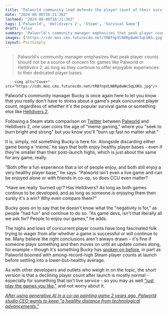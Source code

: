 ```yaml
---
title: "Palworld community lead defends the player count of their survival hit and fellow 'meme game' Helldivers 2: 'As long as someone is enjoying them then surely it's a win?'"
date: "2024-08-08T16:21:36Z"
lastmod: "2024-08-08T16:21:36Z"
tags: ['Palworld', 'Helldivers 2', 'Steam', 'Survival Game']
draft: false
summary: "Palworld's community manager emphasizes that peak player counts should not be a source of concern for games like Palworld or Helldivers 2, as long as they continue to offer enjoyable experiences to their dedicated player bases."
images: ["https://cdn.mos.cms.futurecdn.net/tRBfnpVLN8Rp8wWc5qLUKG.jpg"]
layout: PostSimple
---
```

> Palworld's community manager emphasizes that peak player counts should not be a source of concern for games like Palworld or Helldivers 2, as long as they continue to offer enjoyable experiences to their dedicated player bases.


        <img alt="Cover" src="https://cdn.mos.cms.futurecdn.net/tRBfnpVLN8Rp8wWc5qLUKG.jpg"/>
        
Palworld's community manager Bucky is once again here to let you know that you really don't have to stress about a game's peak concurrent player count, regardless of whether it's the popular survival game or something else like [Helldivers 2](https://www.gamesradar.com/helldivers-2-guide/).

Following a Steam stats comparison on [Twitter](https://x.com/Bucky_cm/status/1821491413814755478) between [Palworld](https://www.gamesradar.com/palworld/) and Helldivers 2, one user coins the age of "meme gaming," where you "seek to burn bright and strong" but you know you'll "burn up fast no matter what."

It is, simply, not something Bucky is here for. Alongside discarding either game being a 'meme,' he says that both enjoy healthy player bases - even if they're smaller than their post-launch highs, which is just about the same for any game, really.

"Both offer a fun experience that a lot of people enjoy, and both still enjoy a very healthy player base," he says. "Palworld isn't even a live game and can be enjoyed alone or with friends in co-op, so does CCU even matter?

"Have we really 'burned up'? Has Helldivers? As long as both games continue to be developed, and as long as someone is enjoying them then surely it's a win? Why even compare them?"

Bucky goes on to say that he doesn't know what the "negativity is for," as people "had fun" and continue to do so. "As game devs, isn't that literally all we ask for? People to enjoy our games," he adds.

The highs and lows of concurrent player counts have long fascinated folk trying to wager from afar whether a game is successful or will continue to be. Many believe the right conclusions aren't always drawn – it's fine if someone plays something and then moves on until an update comes along, for example – though it's something Bucky has [spoken on before](https://www.gamesradar.com/games/survival/palworld-dev-begs-fans-not-to-argue-about-player-counts-as-the-survival-game-gets-a-boost-from-the-sakurajima-update-palworld-had-2mil-then-it-had-15k-now-it-has-140k/), in part as Palworld boomed with among-record-high Steam player counts at launch before settling into a lower-but-healthy average.

As with other developers and outlets who weigh in on the topic, the short version is that a declining player count after launch is mostly normal - especially for something that isn't live service - so you may as well ["just play the games you like,"](https://www.gamesradar.com/games/survival/who-cares-if-theres-only-five-people-playing-palworld-community-lead-says-you-should-just-play-the-games-you-like-without-worrying-about-dead-games/) and not worry about it.

[<em>After using generative AI in a co-op painting game 2 years ago, Palworld studio CEO wants to keep "a healthy distance from technological advancements."</em>](https://www.gamesradar.com/games/survival/after-using-generative-ai-in-a-co-op-painting-game-2-years-ago-palworld-studio-ceo-wants-to-keep-a-healthy-distance-from-technological-advancements/)
        